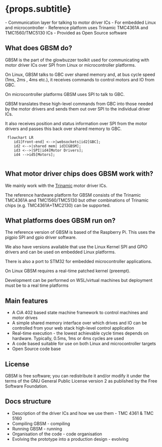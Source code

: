 



# {props.subtitle}
<Tldr>
    - Communication layer for talking to motor driver ICs
    - For embedded Linux and microcontroller
    - Reference platform uses Trinamic TMC4361A and TMC1560/TMC5130 ICs
    - Provided as Open Source software
</Tldr>


## What does GBSM do?

GBSM is the part of the glowbuzzer toolkit used for communicating with motor driver ICs over SPI from Linux or microcontroller platforms.

On Linux, GBSM talks to GBC over shared memory and, at bus cycle speed (1ms, 2ms , 4ms etc.), it receives commands to control motors and IO from GBC.

On microcontroller platforms GBSM uses SPI to talk to GBC.

GBSM translates these high-level commands from GBC into those needed by the motor drivers and sends them out over SPI to the individual driver ICs.

It also receives position and status information over SPI from the motor drivers and passes this back over shared memory to GBC.

```mermaid
 flowchart LR
    id1[Front-end] <-->|websockets|id2[GBC];
    id2 <-->|shared mem| id3[GBSM];
    id3 <-->|SPI|id4[Motor Drivers];
    id4 -->id5[Motors];


```

## What motor driver chips does GBSM work with?

We mainly work with the [Trinamic](www.trinamic.com) motor driver ICs.

The reference hardware platform for GBSM consists of the Trinamic TMC4361A and TMC1560/TMC5130 but other combinations of Trinamic chips (e.g. TMC4361A+TMC2130) can be supported.

## What platforms does GBSM run on?

The reference version of GBSM is based of the Raspberry Pi. This uses the pigpio SPI and gpio driver software.

We also have versions available that use the Linux Kernel SPI and GPIO drivers and can be used on embedded Linux platforms.

There is also a port to STM32 for embedded microcontroller applications.

On Linux GBSM requires a real-time patched kernel (preempt).

Development can be performed on WSL/virtual machines but deployment must be to a real time platforms

## Main features

* A CiA 402 based state machine framework to control machines and motor drives
* A simple shared memory interface over which drives and IO can be controlled from your web stack high-level control application
* Real-time execution - the lowest achievable cycle times depends on hardware. Typically, 0.5ms, 1ms or 4ms cycles are used
* A code based suitable for use on both Linux and microcontroller targets
* Open Source code base


## License

GBSM is free software; you can redistribute it and/or modify it under the terms of the GNU General Public License version 2 as published by the Free Software Foundation.

## Docs structure

* Description of the driver ICs and how we use them - <Link to="/docs/gbsm/tmc4361_and_tmc5160"> TMC 4361 & TMC 5160</Link>
* Compiling GBSM - <Link to="/docs/gbsm/compiling"> compiling</Link>
* Running GBSM - <Link to="/docs/gbsm/tmc4361_and_tmc5160"> running</Link>
* Organisation of the code - <Link to ="/docs/gbsm/organisation_of_code"> code organisation</Link>
* Evolving the prototype into a production design - <Link to="/docs/gbsm/evolving_into_production"> evolving</Link>
